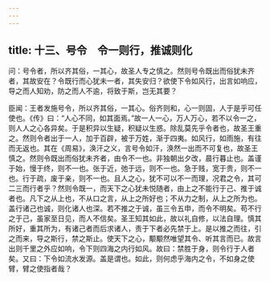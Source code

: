 ```yaml
---
---
---
```

title: 十三、号令　令一则行，推诚则化
---



问：号令者，所以齐其俗，一其心，故圣人专之慎之。然则号令既出而俗犹未齐者，其故安在？令既行而心犹未一者，其失安归？欲使下令如风行，出言如响应，导之而人知劝，防之而人不逾，将致于斯，岂无其要？

臣闻：王者发施号令，所以齐其俗，一其心。俗齐则和，心一则固，人于是乎可任使也。《传》曰：“人心不同，如其面焉。”故一人一心，万人万心，若不以令一之，则人人之心各异矣。于是积异以生疑，积疑以生惑。除乱莫先乎令者也，故圣王重之。然则令者出于一人，加于百辟，被于万姓，渐于四夷。如风行，如雨施，有往而无返也。其在《周易》，涣汗之义，言号令如汗，涣然一出而不可复也，故圣王慎之。然则令既出而俗犹未齐者，由令不一也。非独朝出夕改，晨行暮止也。盖谨于始，慢于终，则不一也。张于近，弛于远，则不一也。急于贱，宽于贵，则不一也。行于疏，废于亲，则不一也。且人之心，犹不可以不一而理，况君之令，其可二三而行者乎？然则令既一，而天下之心犹未悦随者，由上之不能行于己、推于诚者也。凡下之从上也，不从口之言，从上之所好也；不从力之制，从上之所为也。盖行诸己也诚，则化诸人也深。若不推之于诚，虽三令五申，而令不明矣。苟不行之于己，虽家至日见，而人不信矣。圣王知其如此，故以礼自修，以法自理。慎其所好，重其所为，有诸己者而后求诸人，责于下者必先禁于上。是以推之而往，引之而来，导之斯行，禁之斯止。使天下之心，颙颙然唯望其令、听其言而已。故言出则千里之外应如响，令下则四海之内行如风。故曰：禁胜于身，则令行于人者矣。又曰：下令如流水发源。盖是谓也。如此，则何虑乎海内之令，不如身之使臂，臂之使指者哉？